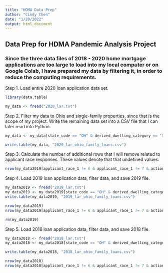 ```yaml
---
title: "HDMA Data Prep"
author: "Cindy Chen"
date: "1/20/2022"
output: html_document
---
```

## Data Prep for HDMA Pandemic Analysis Project
### Since the three data files of 2018 - 2020 home mortgage applications are too large to load into my local computer or on Google Colab, I have prepared my data by filtering it, in order to reduce the computing requirements.

Step 1. Load entire 2020 loan application data set.

```r
library(data.table)

my_data <- fread("2020_lar.txt")
```

Step 2. Filter my data to Ohio and single-family properties, since that is the scope of my project.  Write the remaining data set into a CSV file that I can later read into Python. 

```r
my_data <- my_data[state_code == "OH" & derived_dwelling_category == "Single Family (1-4 Units):Site-Built" & loan_purpose == 1]

write.table(my_data, "2020_lar_ohio_family_loans.csv")
```

Step 3. Calculate the number of additional rows that I will remove related to applicant race responses.  These values denote that that undefined values.

```r
nrow(my_data2019[applicant_race_1 != 6 & applicant_race_1 != 7 & action_taken < 4]) / nrow(my_data2019)
```

Step 4. Load 2019 loan application data, filter data, and save 2019 file.

```r
my_data2019 <- fread("2019_lar.txt")
my_data2019 <- my_data2019[state_code == "OH" & derived_dwelling_category == "Single Family (1-4 Units):Site-Built" & loan_purpose == 1]
write.table(my_data2019, "2019_lar_ohio_family_loans.csv")
```

```r
nrow(my_data2019)
nrow(my_data2019[applicant_race_1 != 6 & applicant_race_1 != 7 & action_taken < 4]) / nrow(my_data2019)

rm(my_data2019)
```

Step 5. Load 2018 loan application data, filter data, and save 2018 file.

```r
my_data2018 <- fread("2018_lar.txt")
my_data2018 <- my_data2018[state_code == "OH" & derived_dwelling_category == "Single Family (1-4 Units):Site-Built"]

write.table(my_data2018, "2018_lar_ohio_family_loans.csv")
```

```r
nrow(my_data2018)
nrow(my_data2018[applicant_race_1 != 6 & applicant_race_1 != 7 & action_taken < 4]) / nrow(my_data2018)

```

